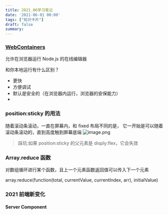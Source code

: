 ```yaml
---
title: 2021_06学习笔记
date: '2021-06-01 00:00'
tags: ["知识卡片"]
draft: false
summary: 
---
```

### [WebContainers](https://cloud.tencent.com/developer/news/831336)
允许在浏览器运行 Node.js 的在线编辑器

和你本地运行有什么区别？
* 更快
* 方便调试
* 默认是安全的（在浏览器内运行，浏览器的安保能力）
* 
### position:sticky 的用法
随着滚动条滚动，一直在屏幕内，和 fixed 布局不同的是， 它一开始是可以随着滚动条滚动的，直到高度触到屏幕底端
![image.png](https://images.scar.site/WEBRESOURCE885cbfc91959c0c0aaac0854f9a2f17e.png)

>踩坑:如果 position:sticky 的父元素是 disply:flex，它会失效

### Array.reduce 函数
对数组循环进行某个函数，且上一个元素函数返回值可以传入下一个元素

array.reduce(function(total, currentValue, currentIndex, arr), initialValue)


### 2021 前端新变化
#### Server Component
